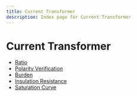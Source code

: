 ```yaml
---
title: Current Transformer
description: Index page for Current Transformer
---
```


# Current Transformer

- [Ratio](ratio)
- [Polarity Verification](polarity-verification)
- [Burden](burden)
- [Insulation Resistance](insulation-resistance)
- [Saturation Curve](saturation-curve)

